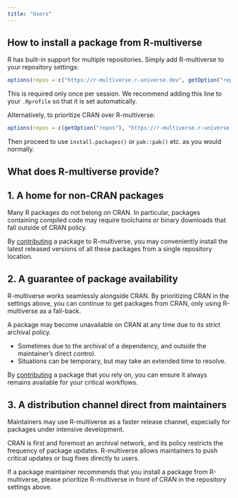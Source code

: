 ```yaml
---
title: "Users"
---
```


## How to install a package from R-multiverse

R has built-in support for multiple repositories. Simply add R-multiverse to your repository settings:

```r
options(repos = c("https://r-multiverse.r-universe.dev", getOption("repos")))
```

This is required only once per session. We recommend adding this line to your `.Rprofile` so that it is set automatically.

Alternatively, to prioritize CRAN over R-multiverse:

```r
options(repos = c(getOption("repos"), "https://r-multiverse.r-universe.dev"))
```

Then proceed to use `install.packages()` or `pak::pak()` etc. as you would normally.

## What does R-multiverse provide?

::: {.callout-tip collapse="true"}
## 1. A home for non-CRAN packages

Many R packages do not belong on CRAN. In particular, packages containing compiled code may require toolchains or binary downloads that fall outside of CRAN policy.

By [contributing](contributors.qmd) a package to R-multiverse, you may conveniently install the latest released versions of all these packages from a single repository location.
:::

::: {.callout-tip collapse="true"}
## 2. A guarantee of package availability

R-multiverse works seamlessly alongside CRAN. By prioritizing CRAN in the settings above, you can continue to get packages from CRAN, only using R-multiverse as a fall-back.

A package may become unavailable on CRAN at any time due to its strict archival policy.

- Sometimes due to the archival of a dependency, and outside the maintainer's direct control.
- Situations can be temporary, but may take an extended time to resolve.

By [contributing](contributors.qmd) a package that you rely on, you can ensure it always remains available for your critical workflows.
:::

::: {.callout-tip collapse="true"}
## 3. A distribution channel direct from maintainers

Maintainers may use R-multiverse as a faster release channel, especially for packages under intensive development. 

CRAN is first and foremost an archival network, and its policy restricts the frequency of package updates. R-multiverse allows maintainers to push critical updates or bug fixes directly to users.

If a package maintainer recommends that you install a package from R-multiverse, please prioritize R-multiverse in front of CRAN in the repository settings above.
:::
